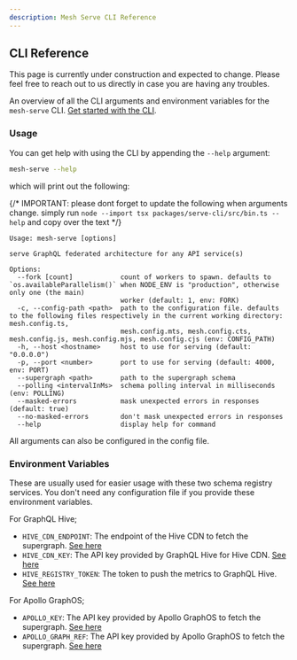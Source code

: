 ```yaml
---
description: Mesh Serve CLI Reference
---
```



## CLI Reference

<Callout>
  This page is currently under construction and expected to change. Please feel free to reach out to
  us directly in case you are having any troubles.
</Callout>

An overview of all the CLI arguments and environment variables for the `mesh-serve` CLI.
[Get started with the CLI](/v1/serve/introduction).

### Usage

You can get help with using the CLI by appending the `--help` argument:

```sh
mesh-serve --help
```

which will print out the following:

{/* IMPORTANT: please dont forget to update the following when arguments change. simply run `node --import tsx packages/serve-cli/src/bin.ts --help` and copy over the text */}

```
Usage: mesh-serve [options]

serve GraphQL federated architecture for any API service(s)

Options:
  --fork [count]            count of workers to spawn. defaults to `os.availableParallelism()` when NODE_ENV is "production", otherwise only one (the main)
                            worker (default: 1, env: FORK)
  -c, --config-path <path>  path to the configuration file. defaults to the following files respectively in the current working directory: mesh.config.ts,
                            mesh.config.mts, mesh.config.cts, mesh.config.js, mesh.config.mjs, mesh.config.cjs (env: CONFIG_PATH)
  -h, --host <hostname>     host to use for serving (default: "0.0.0.0")
  -p, --port <number>       port to use for serving (default: 4000, env: PORT)
  --supergraph <path>       path to the supergraph schema
  --polling <intervalInMs>  schema polling interval in milliseconds (env: POLLING)
  --masked-errors           mask unexpected errors in responses (default: true)
  --no-masked-errors        don't mask unexpected errors in responses
  --help                    display help for command
```

<Callout>All arguments can also be configured in the config file.</Callout>

### Environment Variables

These are usually used for easier usage with these two schema registry services. You don't need any
configuration file if you provide these environment variables.

For GraphQL Hive;

- `HIVE_CDN_ENDPOINT`: The endpoint of the Hive CDN to fetch the supergraph.
  [See here](/v1/serve/schema-registry/hive#fetching-supergraph-from-hive-cdn)
- `HIVE_CDN_KEY`: The API key provided by GraphQL Hive for Hive CDN.
  [See here](/v1/serve/schema-registry/hive#fetching-supergraph-from-hive-cdn)
- `HIVE_REGISTRY_TOKEN`: The token to push the metrics to GraphQL Hive.
  [See here](/v1/serve/schema-registry/hive#publishing-subgraphs-to-hive-cdn)

For Apollo GraphOS;

- `APOLLO_KEY`: The API key provided by Apollo GraphOS to fetch the supergraph.
  [See here](/v1/serve/schema-registry/graphos)
- `APOLLO_GRAPH_REF`: The API key provided by Apollo GraphOS to fetch the supergraph.
  [See here](/v1/serve/schema-registry/graphos)
